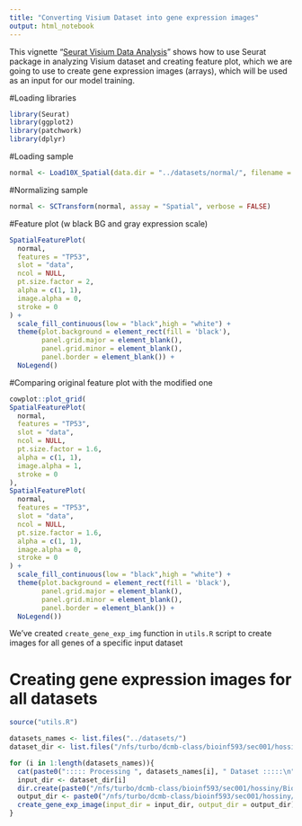 ```yaml
---
title: "Converting Visium Dataset into gene expression images"
output: html_notebook
---
```


This vignette "[Seurat Visium Data Analysis](https://satijalab.org/seurat/articles/spatial_vignette.html)" shows how to use Seurat package in analyzing Visium dataset and creating feature plot, which we are going to use to create gene expression images (arrays), which will be used as an input for our model training.

#Loading libraries
```r
library(Seurat)
library(ggplot2)
library(patchwork)
library(dplyr)
```

#Loading sample
```r
normal <- Load10X_Spatial(data.dir = "../datasets/normal/", filename = "Visium_FFPE_Human_Normal_Prostate_filtered_feature_bc_matrix.h5")
```


#Normalizing sample
```r
normal <- SCTransform(normal, assay = "Spatial", verbose = FALSE)
```


#Feature plot (w black BG and gray expression scale)
```r
SpatialFeaturePlot(
  normal,
  features = "TP53",
  slot = "data",
  ncol = NULL,
  pt.size.factor = 2,
  alpha = c(1, 1),
  image.alpha = 0,
  stroke = 0
) + 
  scale_fill_continuous(low = "black",high = "white") + 
  theme(plot.background = element_rect(fill = 'black'),
        panel.grid.major = element_blank(),
        panel.grid.minor = element_blank(),
        panel.border = element_blank()) +
  NoLegend()
```

#Comparing original feature plot with the modified one
```r
cowplot::plot_grid(
SpatialFeaturePlot(
  normal,
  features = "TP53",
  slot = "data",
  ncol = NULL,
  pt.size.factor = 1.6,
  alpha = c(1, 1),
  image.alpha = 1,
  stroke = 0
),
SpatialFeaturePlot(
  normal,
  features = "TP53",
  slot = "data",
  ncol = NULL,
  pt.size.factor = 1.6,
  alpha = c(1, 1),
  image.alpha = 0,
  stroke = 0
) + 
  scale_fill_continuous(low = "black",high = "white") + 
  theme(plot.background = element_rect(fill = 'black'),
        panel.grid.major = element_blank(),
        panel.grid.minor = element_blank(),
        panel.border = element_blank()) +
  NoLegend())
```

We've created `create_gene_exp_img` function in `utils.R` script to create images for all genes of a specific input dataset

# Creating gene expression images for all datasets

```r
source("utils.R")

datasets_names <- list.files("../datasets/")
dataset_dir <- list.files("/nfs/turbo/dcmb-class/bioinf593/sec001/hossiny/Bioinf593_project/datasets", full.names = T)

for (i in 1:length(datasets_names)){
  cat(paste0("::::: Processing ", datasets_names[i], " Dataset :::::\n"))
  input_dir <- dataset_dir[i]
  dir.create(paste0("/nfs/turbo/dcmb-class/bioinf593/sec001/hossiny/Bioinf593_project/results/GeneExpImgs/",datasets_names[i]), showWarnings = FALSE)
  output_dir <- paste0("/nfs/turbo/dcmb-class/bioinf593/sec001/hossiny/Bioinf593_project/results/GeneExpImgs/",datasets_names[i])
  create_gene_exp_image(input_dir = input_dir, output_dir = output_dir)
}
```

